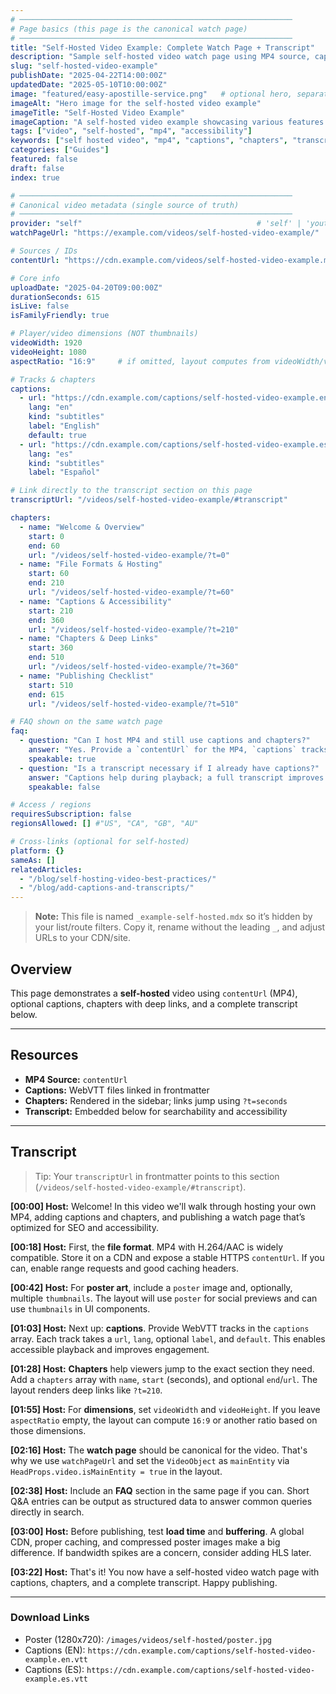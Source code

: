 ```yaml
---
# ─────────────────────────────────────────────────────────────
# Page basics (this page is the canonical watch page)
# ─────────────────────────────────────────────────────────────
title: "Self-Hosted Video Example: Complete Watch Page + Transcript"
description: "Sample self-hosted video watch page using MP4 source, captions, chapters, and a full transcript embedded below."
slug: "self-hosted-video-example"
publishDate: "2025-04-22T14:00:00Z"
updatedDate: "2025-05-10T10:00:00Z"
image: "featured/easy-apostille-service.png"   # optional hero, separate from poster
imageAlt: "Hero image for the self-hosted video example"
imageTitle: "Self-Hosted Video Example"
imageCaption: "A self-hosted video example showcasing various features."
tags: ["video", "self-hosted", "mp4", "accessibility"]
keywords: ["self hosted video", "mp4", "captions", "chapters", "transcript", "video seo"]
categories: ["Guides"]
featured: false
draft: false
index: true

# ─────────────────────────────────────────────────────────────
# Canonical video metadata (single source of truth)
# ─────────────────────────────────────────────────────────────
provider: "self"                                       # 'self' | 'youtube' | 'vimeo' | 'embed'
watchPageUrl: "https://example.com/videos/self-hosted-video-example/"  # optional override

# Sources / IDs
contentUrl: "https://cdn.example.com/videos/self-hosted-video-example.mp4"

# Core info
uploadDate: "2025-04-20T09:00:00Z"
durationSeconds: 615
isLive: false
isFamilyFriendly: true

# Player/video dimensions (NOT thumbnails)
videoWidth: 1920
videoHeight: 1080
aspectRatio: "16:9"     # if omitted, layout computes from videoWidth/videoHeight

# Tracks & chapters
captions:
  - url: "https://cdn.example.com/captions/self-hosted-video-example.en.vtt"
    lang: "en"
    kind: "subtitles"
    label: "English"
    default: true
  - url: "https://cdn.example.com/captions/self-hosted-video-example.es.vtt"
    lang: "es"
    kind: "subtitles"
    label: "Español"

# Link directly to the transcript section on this page
transcriptUrl: "/videos/self-hosted-video-example/#transcript"

chapters:
  - name: "Welcome & Overview"
    start: 0
    end: 60
    url: "/videos/self-hosted-video-example/?t=0"
  - name: "File Formats & Hosting"
    start: 60
    end: 210
    url: "/videos/self-hosted-video-example/?t=60"
  - name: "Captions & Accessibility"
    start: 210
    end: 360
    url: "/videos/self-hosted-video-example/?t=210"
  - name: "Chapters & Deep Links"
    start: 360
    end: 510
    url: "/videos/self-hosted-video-example/?t=360"
  - name: "Publishing Checklist"
    start: 510
    end: 615
    url: "/videos/self-hosted-video-example/?t=510"

# FAQ shown on the same watch page
faq:
  - question: "Can I host MP4 and still use captions and chapters?"
    answer: "Yes. Provide a `contentUrl` for the MP4, `captions` tracks in .vtt, and a `chapters` array. The layout renders tracks and deep links."
    speakable: true
  - question: "Is a transcript necessary if I already have captions?"
    answer: "Captions help during playback; a full transcript improves accessibility, search, and lets users scan or quote the content."
    speakable: false

# Access / regions
requiresSubscription: false
regionsAllowed: [] #"US", "CA", "GB", "AU"

# Cross-links (optional for self-hosted)
platform: {}
sameAs: []
relatedArticles:
  - "/blog/self-hosting-video-best-practices/"
  - "/blog/add-captions-and-transcripts/"
---
```


> **Note:** This file is named `_example-self-hosted.mdx` so it’s hidden by your list/route filters.
> Copy it, rename without the leading `_`, and adjust URLs to your CDN/site.

## Overview

This page demonstrates a **self-hosted** video using `contentUrl` (MP4), optional captions, chapters with deep links, and a complete transcript below.

---

## Resources

- **MP4 Source:** `contentUrl`
- **Captions:** WebVTT files linked in frontmatter
- **Chapters:** Rendered in the sidebar; links jump using `?t=seconds`
- **Transcript:** Embedded below for searchability and accessibility

---

## Transcript <a id="transcript"></a>

> Tip: Your `transcriptUrl` in frontmatter points to this section (`/videos/self-hosted-video-example/#transcript`).

**[00:00] Host:** Welcome! In this video we'll walk through hosting your own MP4, adding captions and chapters, and publishing a watch page that’s optimized for SEO and accessibility.

**[00:18] Host:** First, the **file format**. MP4 with H.264/AAC is widely compatible. Store it on a CDN and expose a stable HTTPS `contentUrl`. If you can, enable range requests and good caching headers.

**[00:42] Host:** For **poster art**, include a `poster` image and, optionally, multiple `thumbnails`. The layout will use `poster` for social previews and can use `thumbnails` in UI components.

**[01:03] Host:** Next up: **captions**. Provide WebVTT tracks in the `captions` array. Each track takes a `url`, `lang`, optional `label`, and `default`. This enables accessible playback and improves engagement.

**[01:28] Host:** **Chapters** help viewers jump to the exact section they need. Add a `chapters` array with `name`, `start` (seconds), and optional `end`/`url`. The layout renders deep links like `?t=210`.

**[01:55] Host:** For **dimensions**, set `videoWidth` and `videoHeight`. If you leave `aspectRatio` empty, the layout can compute `16:9` or another ratio based on those dimensions.

**[02:16] Host:** The **watch page** should be canonical for the video. That's why we use `watchPageUrl` and set the `VideoObject` as `mainEntity` via `HeadProps.video.isMainEntity = true` in the layout.

**[02:38] Host:** Include an **FAQ** section in the same page if you can. Short Q&A entries can be output as structured data to answer common queries directly in search.

**[03:00] Host:** Before publishing, test **load time** and **buffering**. A global CDN, proper caching, and compressed poster images make a big difference. If bandwidth spikes are a concern, consider adding HLS later.

**[03:22] Host:** That's it! You now have a self-hosted video watch page with captions, chapters, and a complete transcript. Happy publishing.

---

### Download Links

- Poster (1280x720): `/images/videos/self-hosted/poster.jpg`  
- Captions (EN): `https://cdn.example.com/captions/self-hosted-video-example.en.vtt`  
- Captions (ES): `https://cdn.example.com/captions/self-hosted-video-example.es.vtt`
